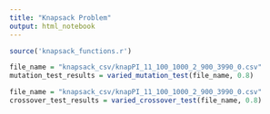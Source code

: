 ```yaml
---
title: "Knapsack Problem"
output: html_notebook
---
```


```r
source('knapsack_functions.r')
```

```r
file_name = "knapsack_csv/knapPI_11_100_1000_2_900_3990_0.csv"
mutation_test_results = varied_mutation_test(file_name, 0.8)

```

```r
file_name = "knapsack_csv/knapPI_11_100_1000_2_900_3990_0.csv"
crossover_test_results = varied_crossover_test(file_name, 0.8)
```

